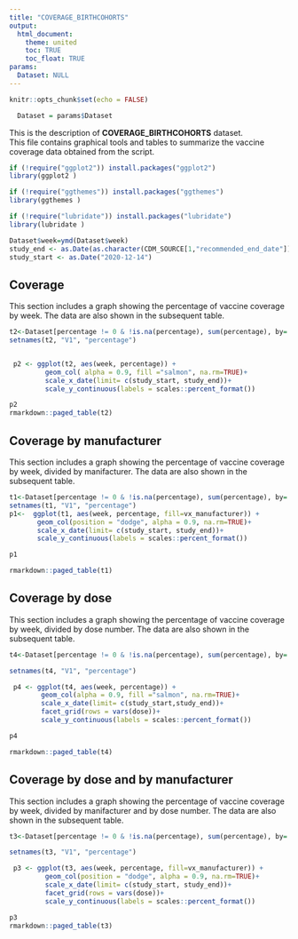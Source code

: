 ```yaml
---
title: "COVERAGE_BIRTHCOHORTS"
output: 
  html_document:
    theme: united
    toc: TRUE
    toc_float: TRUE
params:
  Dataset: NULL
---
```



```r
knitr::opts_chunk$set(echo = FALSE)
```

```r
  Dataset = params$Dataset
```

This is the description of **COVERAGE_BIRTHCOHORTS** dataset.
<br>
This file contains graphical tools and tables to summarize the vaccine coverage data obtained from the script. 

```r
if (!require("ggplot2")) install.packages("ggplot2")
library(ggplot2 )

if (!require("ggthemes")) install.packages("ggthemes")
library(ggthemes )

if (!require("lubridate")) install.packages("lubridate")
library(lubridate )

Dataset$week=ymd(Dataset$week)
study_end <- as.Date(as.character(CDM_SOURCE[1,"recommended_end_date"]), date_format)
study_start <- as.Date("2020-12-14")

```

## Coverage

This section includes a graph showing the percentage of vaccine coverage by week. 
The data are also shown in the subsequent table. 

```r
t2<-Dataset[percentage != 0 & !is.na(percentage), sum(percentage), by= week]
setnames(t2, "V1", "percentage")


 p2 <- ggplot(t2, aes(week, percentage)) +   
         geom_col( alpha = 0.9, fill ="salmon", na.rm=TRUE)+
         scale_x_date(limit= c(study_start, study_end))+
         scale_y_continuous(labels = scales::percent_format())

p2
rmarkdown::paged_table(t2)
```

## Coverage by manufacturer

This section includes a graph showing the percentage of vaccine coverage by week, divided by manifacturer. 
The data are also shown in the subsequent table. 

```r
t1<-Dataset[percentage != 0 & !is.na(percentage), sum(percentage), by= .(week, vx_manufacturer)]
setnames(t1, "V1", "percentage")
p1<-  ggplot(t1, aes(week, percentage, fill=vx_manufacturer)) +   
       geom_col(position = "dodge", alpha = 0.9, na.rm=TRUE)+
       scale_x_date(limit= c(study_start, study_end))+
       scale_y_continuous(labels = scales::percent_format())

p1

rmarkdown::paged_table(t1)
```


## Coverage by dose

This section includes a graph showing the percentage of vaccine coverage by week, divided by dose number. 
The data are also shown in the subsequent table.

```r

t4<-Dataset[percentage != 0 & !is.na(percentage), sum(percentage), by= .(week, dose)]

setnames(t4, "V1", "percentage")

 p4 <- ggplot(t4, aes(week, percentage)) +   
        geom_col(alpha = 0.9, fill ="salmon", na.rm=TRUE)+
        scale_x_date(limit= c(study_start,study_end))+
        facet_grid(rows = vars(dose))+
        scale_y_continuous(labels = scales::percent_format())

p4

rmarkdown::paged_table(t4)

```

## Coverage by dose and by manufacturer

This section includes a graph showing the percentage of vaccine coverage by week, divided by manifacturer and by dose number. 
The data are also shown in the subsequent table.
```r
 
t3<-Dataset[percentage != 0 & !is.na(percentage), sum(percentage), by= .(week, vx_manufacturer, dose)]

setnames(t3, "V1", "percentage")

 p3 <- ggplot(t3, aes(week, percentage, fill=vx_manufacturer)) +   
         geom_col(position = "dodge", alpha = 0.9, na.rm=TRUE)+
         scale_x_date(limit= c(study_start, study_end))+
         facet_grid(rows = vars(dose))+
         scale_y_continuous(labels = scales::percent_format())

p3
rmarkdown::paged_table(t3)
```
